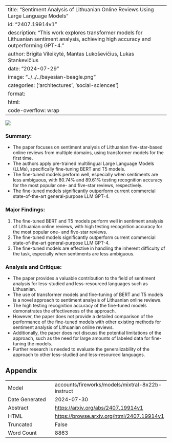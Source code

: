 
---
title: "Sentiment Analysis of Lithuanian Online Reviews Using Large Language Models"
id: "2407.19914v1"
description: "This work explores transformer models for Lithuanian sentiment analysis, achieving high accuracy and outperforming GPT-4."
author: Brigita Vileikytė, Mantas Lukoševičius, Lukas Stankevičius
date: "2024-07-29"
image: "../../../bayesian-beagle.png"
categories: ['architectures', 'social-sciences']
format:
  html:
    code-overflow: wrap
---

![](../../../bayesian-beagle.png)

### Summary:

- The paper focuses on sentiment analysis of Lithuanian five-star-based online reviews from multiple domains, using transformer models for the first time.
- The authors apply pre-trained multilingual Large Language Models (LLMs), specifically fine-tuning BERT and T5 models.
- The fine-tuned models perform well, especially when sentiments are less ambiguous, with 80.74% and 89.61% testing recognition accuracy for the most popular one- and five-star reviews, respectively.
- The fine-tuned models significantly outperform current commercial state-of-the-art general-purpose LLM GPT-4.

### Major Findings:

1. The fine-tuned BERT and T5 models perform well in sentiment analysis of Lithuanian online reviews, with high testing recognition accuracy for the most popular one- and five-star reviews.
2. The fine-tuned models significantly outperform current commercial state-of-the-art general-purpose LLM GPT-4.
3. The fine-tuned models are effective in handling the inherent difficulty of the task, especially when sentiments are less ambiguous.

### Analysis and Critique:

- The paper provides a valuable contribution to the field of sentiment analysis for less-studied and less-resourced languages such as Lithuanian.
- The use of transformer models and fine-tuning of BERT and T5 models is a novel approach to sentiment analysis of Lithuanian online reviews.
- The high testing recognition accuracy of the fine-tuned models demonstrates the effectiveness of the approach.
- However, the paper does not provide a detailed comparison of the performance of the fine-tuned models with other existing methods for sentiment analysis of Lithuanian online reviews.
- Additionally, the paper does not discuss the potential limitations of the approach, such as the need for large amounts of labeled data for fine-tuning the models.
- Further research is needed to evaluate the generalizability of the approach to other less-studied and less-resourced languages.

## Appendix

|          |          |
|----------|----------|
| Model     | accounts/fireworks/models/mixtral-8x22b-instruct       |
| Date Generated     | 2024-07-30       |
| Abstract | [https://arxiv.org/abs/2407.19914v1](https://arxiv.org/abs/2407.19914v1)        |
| HTML     | [https://browse.arxiv.org/html/2407.19914v1](https://browse.arxiv.org/html/2407.19914v1)       |
| Truncated       | False       |
| Word Count       | 8863       |
